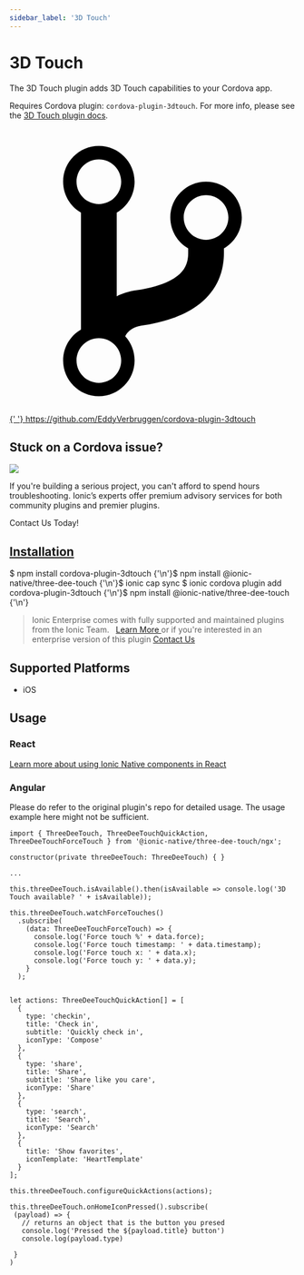 ```yaml
---
sidebar_label: '3D Touch'
---
```



# 3D Touch

The 3D Touch plugin adds 3D Touch capabilities to your Cordova app.

Requires Cordova plugin: `cordova-plugin-3dtouch`. For more info, please see the [3D Touch plugin docs](https://github.com/EddyVerbruggen/cordova-plugin-3dtouch).

<p>
  <a
    href="https://github.com/EddyVerbruggen/cordova-plugin-3dtouch"
    target="_blank"
    rel="noopener"
    className="git-link"
  >
    <svg viewBox="0 0 512 512">
      <path d="M416 160c0-35.3-28.7-64-64-64s-64 28.7-64 64c0 23.7 12.9 44.3 32 55.4v8.6c0 19.9-7.8 33.7-25.3 44.9-15.4 9.8-38.1 17.1-67.5 21.5-14 2.1-25.7 6-35.2 10.7V151.4c19.1-11.1 32-31.7 32-55.4 0-35.3-28.7-64-64-64S96 60.7 96 96c0 23.7 12.9 44.3 32 55.4v209.2c-19.1 11.1-32 31.7-32 55.4 0 35.3 28.7 64 64 64s64-28.7 64-64c0-16.6-6.3-31.7-16.7-43.1 1.9-4.9 9.7-16.3 29.4-19.3 38.8-5.8 68.9-15.9 92.3-30.8 36-22.8 55-57 55-98.8v-8.6c19.1-11.1 32-31.7 32-55.4zM160 56c22.1 0 40 17.9 40 40s-17.9 40-40 40-40-17.9-40-40 17.9-40 40-40zm0 400c-22.1 0-40-17.9-40-40s17.9-40 40-40 40 17.9 40 40-17.9 40-40 40zm192-256c-22.1 0-40-17.9-40-40s17.9-40 40-40 40 17.9 40 40-17.9 40-40 40z"></path>
    </svg>{' '}
    https://github.com/EddyVerbruggen/cordova-plugin-3dtouch
  </a>
</p>

<h2>Stuck on a Cordova issue?</h2>
<DocsCard
  className="cordova-ee-card"
  header="Don't waste precious time on plugin issues."
  href="https://ionicframework.com/sales?product_of_interest=Ionic%20Native"
>
  <div>
    <img src={require('./_assets/img/native-cordova-bot.png').default} class="cordova-ee-img" />
    <p>
      If you're building a serious project, you can't afford to spend hours troubleshooting. Ionic’s experts offer
      premium advisory services for both community plugins and premier plugins.
    </p>
    <DocsButton className="native-ee-detail">Contact Us Today!</DocsButton>
  </div>
</DocsCard>

<h2 id="installation">
  <a href="#installation">Installation</a>
</h2>
<Tabs
  groupId="runtime"
  defaultValue="Capacitor"
  values={[
    { value: 'Capacitor', label: 'Capacitor' },
    { value: 'Cordova', label: 'Cordova' },
    { value: 'Enterprise', label: 'Enterprise' },
  ]}
>
  <TabItem value="Capacitor">
    <CodeBlock className="language-shell">
      $ npm install cordova-plugin-3dtouch {'\n'}$ npm install @ionic-native/three-dee-touch {'\n'}$ ionic cap sync
    </CodeBlock>
  </TabItem>
  <TabItem value="Cordova">
    <CodeBlock className="language-shell">
      $ ionic cordova plugin add cordova-plugin-3dtouch {'\n'}$ npm install @ionic-native/three-dee-touch {'\n'}
    </CodeBlock>
  </TabItem>
  <TabItem value="Enterprise">
    <blockquote>
      Ionic Enterprise comes with fully supported and maintained plugins from the Ionic Team. &nbsp;
      <a class="btn" href="https://ionic.io/docs/premier-plugins">
        Learn More
      </a> or if you're interested in an enterprise version of this plugin <a
        class="btn"
        href="https://ionicframework.com/sales?product_of_interest=Ionic%20Enterprise%20Engine"
      >
        Contact Us
      </a>
    </blockquote>
  </TabItem>
</Tabs>

## Supported Platforms

- iOS

## Usage

### React

[Learn more about using Ionic Native components in React](../native-community.md#react)

### Angular

Please do refer to the original plugin's repo for detailed usage. The usage example here might not be sufficient.

```tsx
import { ThreeDeeTouch, ThreeDeeTouchQuickAction, ThreeDeeTouchForceTouch } from '@ionic-native/three-dee-touch/ngx';

constructor(private threeDeeTouch: ThreeDeeTouch) { }

...

this.threeDeeTouch.isAvailable().then(isAvailable => console.log('3D Touch available? ' + isAvailable));

this.threeDeeTouch.watchForceTouches()
  .subscribe(
    (data: ThreeDeeTouchForceTouch) => {
      console.log('Force touch %' + data.force);
      console.log('Force touch timestamp: ' + data.timestamp);
      console.log('Force touch x: ' + data.x);
      console.log('Force touch y: ' + data.y);
    }
  );


let actions: ThreeDeeTouchQuickAction[] = [
  {
    type: 'checkin',
    title: 'Check in',
    subtitle: 'Quickly check in',
    iconType: 'Compose'
  },
  {
    type: 'share',
    title: 'Share',
    subtitle: 'Share like you care',
    iconType: 'Share'
  },
  {
    type: 'search',
    title: 'Search',
    iconType: 'Search'
  },
  {
    title: 'Show favorites',
    iconTemplate: 'HeartTemplate'
  }
];

this.threeDeeTouch.configureQuickActions(actions);

this.threeDeeTouch.onHomeIconPressed().subscribe(
 (payload) => {
   // returns an object that is the button you presed
   console.log('Pressed the ${payload.title} button')
   console.log(payload.type)

 }
)
```
